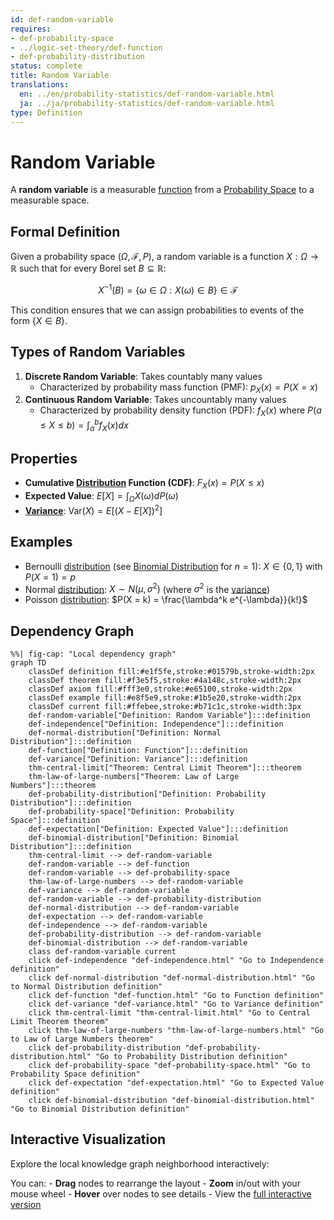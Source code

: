 ```yaml
---
id: def-random-variable
requires:
- def-probability-space
- ../logic-set-theory/def-function
- def-probability-distribution
status: complete
title: Random Variable
translations:
  en: ../en/probability-statistics/def-random-variable.html
  ja: ../ja/probability-statistics/def-random-variable.html
type: Definition
---
```


# Random Variable {#def-random-variable}

A **random variable** is a measurable [function](../logic-set-theory/def-function.qmd) from a [Probability Space](def-probability-space.qmd) to a measurable space.

## Formal Definition

Given a probability space $(\Omega, \mathcal{F}, P)$, a random variable is a function $X: \Omega \to \mathbb{R}$ such that for every Borel set $B \subseteq \mathbb{R}$:

$$X^{-1}(B) = \{\omega \in \Omega : X(\omega) \in B\} \in \mathcal{F}$$

This condition ensures that we can assign probabilities to events of the form $\{X \in B\}$.

## Types of Random Variables

1. **Discrete Random Variable**: Takes countably many values
   - Characterized by probability mass function (PMF): $p_X(x) = P(X = x)$

2. **Continuous Random Variable**: Takes uncountably many values
   - Characterized by probability density function (PDF): $f_X(x)$ where $P(a \leq X \leq b) = \int_a^b f_X(x) dx$

## Properties

- **Cumulative [Distribution](def-probability-distribution.qmd) Function (CDF)**: $F_X(x) = P(X \leq x)$
- **Expected Value**: $E[X] = \int_{\Omega} X(\omega) dP(\omega)$
- **[Variance](def-variance.qmd)**: $\text{Var}(X) = E[(X - E[X])^2]$

## Examples

- Bernoulli [distribution](def-probability-distribution.qmd) (see [Binomial Distribution](def-binomial-distribution.qmd) for $n=1$): $X \in \{0, 1\}$ with $P(X = 1) = p$
- Normal [distribution](def-probability-distribution.qmd): $X \sim N(\mu, \sigma^2)$ (where $\sigma^2$ is the [variance](def-variance.qmd))
- Poisson [distribution](def-probability-distribution.qmd): $P(X = k) = \frac{\lambda^k e^{-\lambda}}{k!}$

## Dependency Graph

```mermaid
%%| fig-cap: "Local dependency graph"
graph TD
    classDef definition fill:#e1f5fe,stroke:#01579b,stroke-width:2px
    classDef theorem fill:#f3e5f5,stroke:#4a148c,stroke-width:2px
    classDef axiom fill:#fff3e0,stroke:#e65100,stroke-width:2px
    classDef example fill:#e8f5e9,stroke:#1b5e20,stroke-width:2px
    classDef current fill:#ffebee,stroke:#b71c1c,stroke-width:3px
    def-random-variable["Definition: Random Variable"]:::definition
    def-independence["Definition: Independence"]:::definition
    def-normal-distribution["Definition: Normal Distribution"]:::definition
    def-function["Definition: Function"]:::definition
    def-variance["Definition: Variance"]:::definition
    thm-central-limit["Theorem: Central Limit Theorem"]:::theorem
    thm-law-of-large-numbers["Theorem: Law of Large Numbers"]:::theorem
    def-probability-distribution["Definition: Probability Distribution"]:::definition
    def-probability-space["Definition: Probability Space"]:::definition
    def-expectation["Definition: Expected Value"]:::definition
    def-binomial-distribution["Definition: Binomial Distribution"]:::definition
    thm-central-limit --> def-random-variable
    def-random-variable --> def-function
    def-random-variable --> def-probability-space
    thm-law-of-large-numbers --> def-random-variable
    def-variance --> def-random-variable
    def-random-variable --> def-probability-distribution
    def-normal-distribution --> def-random-variable
    def-expectation --> def-random-variable
    def-independence --> def-random-variable
    def-probability-distribution --> def-random-variable
    def-binomial-distribution --> def-random-variable
    class def-random-variable current
    click def-independence "def-independence.html" "Go to Independence definition"
    click def-normal-distribution "def-normal-distribution.html" "Go to Normal Distribution definition"
    click def-function "def-function.html" "Go to Function definition"
    click def-variance "def-variance.html" "Go to Variance definition"
    click thm-central-limit "thm-central-limit.html" "Go to Central Limit Theorem theorem"
    click thm-law-of-large-numbers "thm-law-of-large-numbers.html" "Go to Law of Large Numbers theorem"
    click def-probability-distribution "def-probability-distribution.html" "Go to Probability Distribution definition"
    click def-probability-space "def-probability-space.html" "Go to Probability Space definition"
    click def-expectation "def-expectation.html" "Go to Expected Value definition"
    click def-binomial-distribution "def-binomial-distribution.html" "Go to Binomial Distribution definition"
```

## Interactive Visualization

Explore the local knowledge graph neighborhood interactively:

::: {.graph-viz data-id="def-random-variable" data-width="700" data-height="500"}
:::

You can:
- **Drag** nodes to rearrange the layout
- **Zoom** in/out with your mouse wheel
- **Hover** over nodes to see details
- View the [full interactive version](../../output/interactive/en/def-random-variable.html){target="_blank"}
